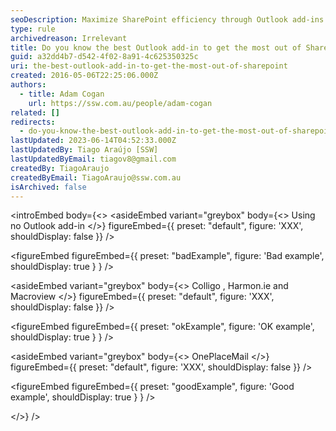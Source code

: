 ```yaml
---
seoDescription: Maximize SharePoint efficiency through Outlook add-ins like Colligo, Harmon.ie, and Macroview, or explore OnePlaceMail for seamless collaboration.
type: rule
archivedreason: Irrelevant
title: Do you know the best Outlook add-in to get the most out of SharePoint?
guid: a32dd4b7-d542-4f02-8a91-4c625350325c
uri: the-best-outlook-add-in-to-get-the-most-out-of-sharepoint
created: 2016-05-06T22:25:06.000Z
authors:
  - title: Adam Cogan
    url: https://ssw.com.au/people/adam-cogan
related: []
redirects:
  - do-you-know-the-best-outlook-add-in-to-get-the-most-out-of-sharepoint
lastUpdated: 2023-06-14T04:52:33.000Z
lastUpdatedBy: Tiago Araújo [SSW]
lastUpdatedByEmail: tiagov8@gmail.com
createdBy: TiagoAraujo
createdByEmail: TiagoAraujo@ssw.com.au
isArchived: false
---
```


<introEmbed
  body={<>
<asideEmbed
  variant="greybox"
  body={<>
    Using no Outlook add-in
  </>}
  figureEmbed={{
    preset: "default",
    figure: 'XXX',
    shouldDisplay: false
  }}
/>

<figureEmbed figureEmbed={{
  preset: "badExample",
  figure: 'Bad example',
  shouldDisplay: true
} } />


<asideEmbed
  variant="greybox"
  body={<>
    Colligo , Harmon.ie and Macroview
  </>}
  figureEmbed={{
    preset: "default",
    figure: 'XXX',
    shouldDisplay: false
  }}
/>

<figureEmbed figureEmbed={{
  preset: "okExample",
  figure: 'OK example',
  shouldDisplay: true
} } />


<asideEmbed
  variant="greybox"
  body={<>
    OnePlaceMail
  </>}
  figureEmbed={{
    preset: "default",
    figure: 'XXX',
    shouldDisplay: false
  }}
/>

<figureEmbed figureEmbed={{
  preset: "goodExample",
  figure: 'Good example',
  shouldDisplay: true
} } />

  </>}
/>
